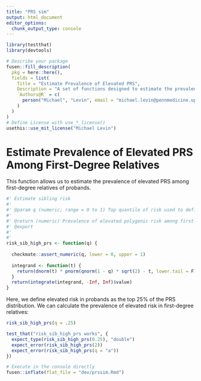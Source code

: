 ```yaml
---
title: "PRS sim"
output: html_document
editor_options: 
  chunk_output_type: console
---
```


<!-- 
Run this 'development' chunk

Store every call to library() that you need to run chunks line by line, as in a classical Rmd for analysis
-->

```r
library(testthat)
library(devtools)
```

<!--
# Description of your package

This will fill the description of your package.
Fill and run the content of this chunk, before anything else. 

Note: when you will use other flat templates, this part will be in a separate file. Do not be surprised!
--> 

```r
# Describe your package
fusen::fill_description(
  pkg = here::here(),
  fields = list(
    Title = "Estimate Prevalence of Elevated PRS",
    Description = "A set of functions designed to estimate the prevalence of elevated polygenic risk among relatives of probands, and estimate the prevalence of disease among relatives of probands with elevated polygenic risk. The functions are obtained from: https://doi.org/10.1101/2021.04.11.439",
    `Authors@R` = c(
      person("Michael", "Levin", email = "michael.levin@pennmedicine.upenn.edu", role = c("aut", "cre"), comment = c(ORCID = "0000-0002-9937-9932"))
    )
  )
)
# Define License with use_*_license()
usethis::use_mit_license("Michael Levin")
```

# Estimate Prevalence of Elevated PRS Among First-Degree Relatives

This function allows us to estimate the prevalence of elevated PRS among first-degree relatives of probands.

<!-- 
This first section shows:

- the three parts necessary for a package: 'function', 'examples' and 'tests'.  
  + Note that the three following chunks have names accordingly.

-->

```r
#' Estimate sibling risk
#'
#' @param q (numeric; range = 0 to 1) Top quantile of risk used to define "elevated" risk in the proband. For example, if interested in the top 1% of risk, q = 0.01.
#'
#' @return (numeric) Prevalence of elevated polygenic risk among first-degree relatives
#' @export
#'
#'
risk_sib_high_prs <- function(q) {
  
  checkmate::assert_numeric(q, lower = 0, upper = 1)
  
  integrand <- function(t) {
    return(dnorm(t) * pnorm(qnorm(1 - q) * sqrt(2) - t, lower.tail = F)^2 / q)
  }
  return(integrate(integrand, -Inf, Inf)$value)
}

```

<!--
Here is an example on how to use the function.
This should be a reproducible and working example
-->

Here, we define elevated risk in probands as the top 25% of the PRS distribution. We can calculate the prevalence of elevated risk in first-degree relatives:
```r
risk_sib_high_prs(q = .25)
```

<!--
Here are some unit tests to verify the function works as expected.
-->

```r
test_that("risk_sib_high_prs works", {
  expect_type(risk_sib_high_prs(0.25), "double")
  expect_error(risk_sib_high_prs(2))
  expect_error(risk_sib_high_prs(q = "a"))
})
```


<!-- 
# Inflate your package

You're one inflate from paper to box.
Build your package from this very Rmd using `fusen::inflate()` 
-->


```r
# Execute in the console directly
fusen::inflate(flat_file = "dev/prssim.Rmd")
```

<!-- 
- Verify your `"DESCRIPTION"` file has been updated
- Verify your function is in `"R/"` directory
- Verify your test is in `"tests/testthat/"` directory
- Verify this Rmd appears in `"vignettes/"` directory 
-->
